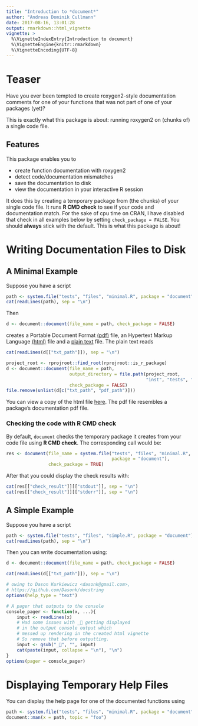 ```yaml
---
title: "Introduction to *document*"
author: "Andreas Dominik Cullmann"
date: 2017-08-16, 13:01:28
output: rmarkdown::html_vignette
vignette: >
  %\VignetteIndexEntry{Introduction to document}
  %\VignetteEngine{knitr::rmarkdown}
  %\VignetteEncoding{UTF-8}
---
```


# Teaser
Have you ever been tempted to create roxygen2-style documentation comments for 
one of your functions that was not part of one of your packages (yet)?

This is exactly what this package is about: running roxygen2 on (chunks of) a 
single code file.

## Features
This package enables you to

 - create function documentation with roxygen2 
 - detect code/documentation mismatches  
 - save the documentation to disk
 - view the documentation in your interactive R session

It does this by creating a temporary package from (the chunks) of your single 
code file. It runs **R CMD check** to see if your code and
documentation match.
For the sake of cpu time on CRAN, I have disabled that check in all 
examples below by setting ```check_package = FALSE```. You should **always** 
stick with the default. This is what this package is about!

# Writing Documentation Files to Disk

## A Minimal Example


Suppose you have a script
```r
path <- system.file("tests", "files", "minimal.R", package = "document")
cat(readLines(path), sep = "\n")
```
Then
```r
d <- document::document(file_name = path, check_package = FALSE)
```
creates a
Portable Document Format 
[(pdf)](https://en.wikipedia.org/wiki/Portable_Document_Format) file,
an Hypertext Markup Language
[(html)](https://en.wikipedia.org/wiki/HTML) file and a 
[plain text](https://en.wikipedia.org/wiki/Plain_text) file.
The plain text reads
```r
cat(readLines(d[["txt_path"]]), sep = "\n")
```

```r
project_root <- rprojroot::find_root(rprojroot::is_r_package)
d <- document::document(file_name = path,
                        output_directory = file.path(project_root,
                                                     "inst", "tests", "files"),
                        check_package = FALSE)
file.remove(unlist(d[c("txt_path", "pdf_path")]))
```

You can view a copy of the html file 
[here](http://htmlpreview.github.io/?https://github.com/fvafrCU/document/blob/master/inst/tests/files/minimal.html). 
The pdf file resembles a package's documentation pdf file.

### Checking the code with R CMD check
By default, ```document``` checks the temporary package it creates from your code file using 
**R CMD check**.
The corresponding call would be:

```r
res <- document(file_name = system.file("tests", "files", "minimal.R",
                                        package = "document"),
                check_package = TRUE)
```
After that you could display the check results with:
```r
cat(res[["check_result"]][["stdout"]], sep = "\n")
cat(res[["check_result"]][["stderr"]], sep = "\n")
```

## A Simple Example
Suppose you have a script

```r
path <- system.file("tests", "files", "simple.R", package = "document")
cat(readLines(path), sep = "\n")
```
Then you can write documentation using:
```r
d <- document::document(file_name = path, check_package = FALSE)
```
```r
cat(readLines(d[["txt_path"]]), sep = "\n")
```

```r
# owing to Dason Kurkiewicz <dasonk@gmail.com>, 
# https://github.com/Dasonk/docstring
options(help_type = "text")

# A pager that outputs to the console
console_pager <- function(x, ...){
    input <- readLines(x)
    # Had some issues with _ getting displayed
    # in the output console output which
    # messed up rendering in the created html vignette
    # So remove that before outputting.
    input <- gsub("_", "", input)
    cat(paste(input, collapse = "\n"), "\n")
}
options(pager = console_pager)
```
# Displaying Temporary Help Files
You can display the help page for one of the documented functions using
```r
path <- system.file("tests", "files", "minimal.R", package = "document")
document::man(x = path, topic = "foo")
```
